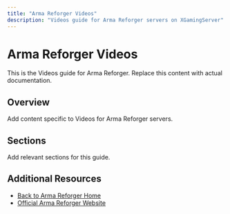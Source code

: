 ```yaml
---
title: "Arma Reforger Videos"
description: "Videos guide for Arma Reforger servers on XGamingServer"
---
```


# Arma Reforger Videos

This is the Videos guide for Arma Reforger. Replace this content with actual documentation.

## Overview

Add content specific to Videos for Arma Reforger servers.

## Sections

Add relevant sections for this guide.

## Additional Resources

- [Back to Arma Reforger Home](./index)
- [Official Arma Reforger Website](https://example.com)
